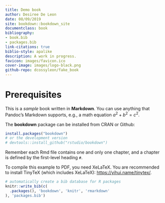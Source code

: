 ```yaml
---
title: Demo book
author: Desiree De Leon
date: 08/09/2019
site: bookdown::bookdown_site
documentclass: book
bibliography:
- book.bib
- packages.bib
link-citations: true
biblio-style: apalike
description: A work in progress.
favicon: images/favicon.ico
cover-image: images/logo-black.png
github-repo: dcossyleon/fake_book
---
```


# Prerequisites {-}

This is a _sample_ book written in **Markdown**. You can use anything that Pandoc's Markdown supports, e.g., a math equation $a^2 + b^2 = c^2$.

The **bookdown** package can be installed from CRAN or Github:

```r
install.packages("bookdown")
# or the development version
# devtools::install_github("rstudio/bookdown")
```

Remember each Rmd file contains one and only one chapter, and a chapter is defined by the first-level heading `#`.

To compile this example to PDF, you need XeLaTeX. You are recommended to install TinyTeX (which includes XeLaTeX): <https://yihui.name/tinytex/>.

```r
# automatically create a bib database for R packages
knitr::write_bib(c(
  .packages(), 'bookdown', 'knitr', 'rmarkdown'
), 'packages.bib')
```
